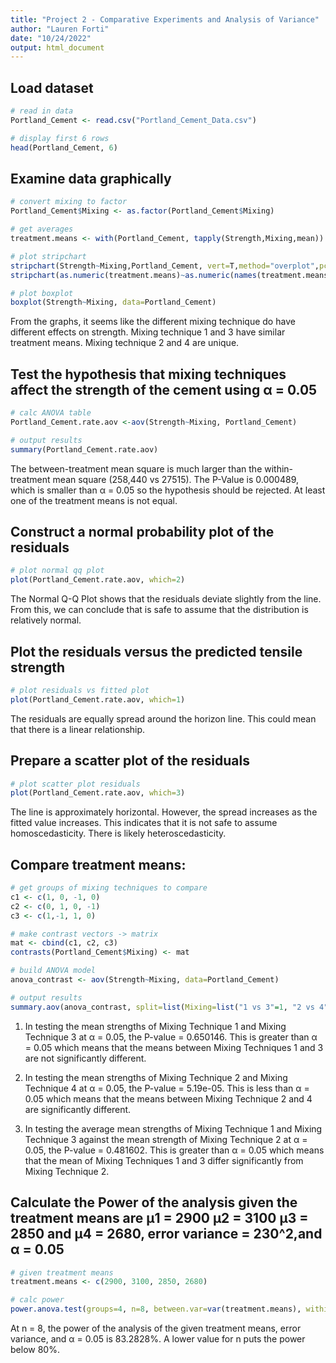 ---
title: "Project 2 - Comparative Experiments and Analysis of Variance"
author: "Lauren Forti"
date: "10/24/2022"
output: html_document
---

## Load dataset
```{r}
# read in data
Portland_Cement <- read.csv("Portland_Cement_Data.csv")

# display first 6 rows
head(Portland_Cement, 6)
```



## Examine data graphically
```{r}
# convert mixing to factor
Portland_Cement$Mixing <- as.factor(Portland_Cement$Mixing)

# get averages
treatment.means <- with(Portland_Cement, tapply(Strength,Mixing,mean))

# plot stripchart
stripchart(Strength~Mixing,Portland_Cement, vert=T,method="overplot",pch=1,main="Mixing Technique vs. Cement Strength",xlab="Mixing Technique",ylab=expression(paste("Cement Strength")))
stripchart(as.numeric(treatment.means)~as.numeric(names(treatment.means)),pch="x",cex=1.5,vert=T,add=T)

# plot boxplot
boxplot(Strength~Mixing, data=Portland_Cement)
```

From the graphs, it seems like the different mixing technique do have different effects on strength. Mixing technique 1 and 3 have similar treatment means. Mixing technique 2 and 4 are unique.



## Test the hypothesis that mixing techniques affect the strength of the cement using α = 0.05
```{r}
# calc ANOVA table
Portland_Cement.rate.aov <-aov(Strength~Mixing, Portland_Cement)

# output results
summary(Portland_Cement.rate.aov)
```

The between-treatment mean square is much larger than the within-treatment mean square (258,440 vs 27515). The P-Value is 0.000489, which is smaller than α = 0.05 so the hypothesis should be rejected. At least one of the treatment means is not equal.  




## Construct a normal probability plot of the residuals
```{r}
# plot normal qq plot
plot(Portland_Cement.rate.aov, which=2)
```

The Normal Q-Q Plot shows that the residuals deviate slightly from the line. From this, we can conclude that is safe to assume that the distribution is relatively normal.



## Plot the residuals versus the predicted tensile strength
```{r}
# plot residuals vs fitted plot
plot(Portland_Cement.rate.aov, which=1)
```

The residuals are equally spread around the horizon line. This could mean that there is a linear relationship.


## Prepare a scatter plot of the residuals
```{r}
# plot scatter plot residuals
plot(Portland_Cement.rate.aov, which=3)
```

The line is approximately horizontal. However, the spread increases as the fitted value increases. This indicates that it is not safe to assume homoscedasticity. There is likely heteroscedasticity.



## Compare treatment means:
```{r}
# get groups of mixing techniques to compare
c1 <- c(1, 0, -1, 0)
c2 <- c(0, 1, 0, -1)
c3 <- c(1,-1, 1, 0)

# make contrast vectors -> matrix
mat <- cbind(c1, c2, c3)
contrasts(Portland_Cement$Mixing) <- mat

# build ANOVA model
anova_contrast <- aov(Strength~Mixing, data=Portland_Cement)

# output results
summary.aov(anova_contrast, split=list(Mixing=list("1 vs 3"=1, "2 vs 4"=2, "1 & 3 vs 2"=3)))
```

1) In testing the mean strengths of Mixing Technique 1 and Mixing Technique 3 at α = 0.05, the P-value = 0.650146. This is greater than α = 0.05 which means that the means between Mixing Techniques 1 and 3 are not significantly different.

2) In testing the mean strengths of Mixing Technique 2 and Mixing Technique 4 at α = 0.05, the P-value = 5.19e-05. This is less than α = 0.05 which means that the means between Mixing Technique 2 and 4 are significantly different.

3) In testing the average mean strengths of Mixing Technique 1 and Mixing Technique 3 against the mean strength of Mixing Technique 2 at α = 0.05, the P-value = 0.481602. This is greater than α = 0.05 which means that the mean of Mixing Techniques 1 and 3 differ significantly from Mixing Technique 2.



## Calculate the Power of the analysis given the treatment means are μ1 = 2900 μ2 = 3100 μ3 = 2850 and μ4 = 2680, error variance = 230^2,and α = 0.05
```{r}
# given treatment means
treatment.means <- c(2900, 3100, 2850, 2680)

# calc power
power.anova.test(groups=4, n=8, between.var=var(treatment.means), within.var=230^2, sig.level=.05)
```

At n = 8, the power of the analysis of the given treatment means, error variance, and α = 0.05 is 83.2828%. A lower value for n puts the power below 80%.
\
\